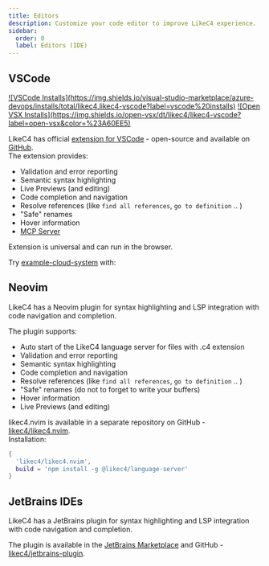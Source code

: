 ```yaml
---
title: Editors
description: Customize your code editor to improve LikeC4 experience.
sidebar:
  order: 0
  label: Editors (IDE)  
---
```



## VSCode

<div style={{display: 'flex', gap: '10px'}}>
<a href="https://marketplace.visualstudio.com/items?itemName=likec4.likec4-vscode" target="_blank">![VSCode Installs](https://img.shields.io/visual-studio-marketplace/azure-devops/installs/total/likec4.likec4-vscode?label=vscode%20installs)</a>
<a href="https://open-vsx.org/extension/likec4/likec4-vscode" target="_blank">![Open VSX Installs](https://img.shields.io/open-vsx/dt/likec4/likec4-vscode?label=open-vsx&color=%23A60EE5)</a>
</div>

LikeC4 has official [extension for VSCode](https://marketplace.visualstudio.com/items?itemName=likec4.likec4-vscode) - open-source and available on [GitHub](https://github.com/likec4/likec4/tree/main/packages/vscode).  
The extension provides:

- Validation and error reporting
- Semantic syntax highlighting
- Live Previews (and editing)
- Code completion and navigation 
- Resolve references (like `find all references`, `go to definition` .. )
- "Safe" renames
- Hover information
- [MCP Server](/tooling/mcp)

Extension is universal and can run in the browser.  

Try [example-cloud-system](https://github.dev/likec4/example-cloud-system) with:

<CardGrid>
<LinkCard
  title="github.dev"
  description="Open example project in the browser using github.dev"
  href="https://github.dev/likec4/example-cloud-system/blob/main/model.c4"
  target="_blank"
/>

<LinkCard
  title="vscode.dev"
  description="Open example project in the browser using vscode.dev"
  href="https://vscode.dev/github/likec4/example-cloud-system/blob/main/model.c4"
  target="_blank"
/>

<LinkCard
  title="Stackblitz"
  description="Open example project in the browser using Stackblitz"
  href="https://stackblitz.com/~/github/likec4/example-cloud-system/"
  target="_blank"
/>
</CardGrid>

## Neovim

LikeC4 has a Neovim plugin for syntax highlighting and LSP integration with code navigation and completion.

The plugin supports:
- Auto start of the LikeC4 language server for files with .c4 extension
- Validation and error reporting
- Semantic syntax highlighting
- Code completion and navigation 
- Resolve references (like `find all references`, `go to definition` .. )
- "Safe" renames (do not to forget to write your buffers)
- Hover information
- Live Previews (and editing)

likec4.nvim is available in a separate repository on GitHub - [likec4/likec4.nvim](https://github.com/likec4/likec4.nvim).  
Installation:

```lua
{
  'likec4/likec4.nvim',
  build = 'npm install -g @likec4/language-server'
}
```

## JetBrains IDEs

LikeC4 has a JetBrains plugin for syntax highlighting and LSP integration with code navigation and completion.

The plugin is available in the [JetBrains Marketplace](https://plugins.jetbrains.com/plugin/26619-likec4-lsp-support) and GitHub - [likec4/jetbrains-plugin](https://github.com/likec4/jetbrains-plugin).
